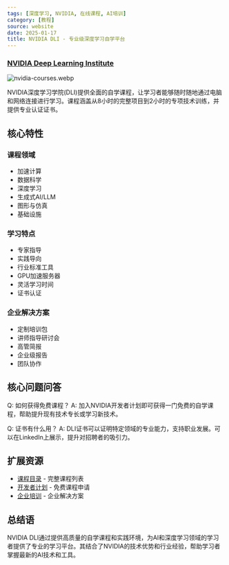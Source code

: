 ```yaml
---
tags: [深度学习, NVIDIA, 在线课程, AI培训]
category: [教程]
source: website
date: 2025-01-17
title: NVIDIA DLI - 专业级深度学习自学平台
---
```


### [NVIDIA Deep Learning Institute](https://learn.nvidia.com/en-us/training/self-paced-courses)

![nvidia-courses.webp](https://img.mengpeng.tech/i/2025/01/17/6789e429b345b.webp)

NVIDIA深度学习学院(DLI)提供全面的自学课程，让学习者能够随时随地通过电脑和网络连接进行学习。课程涵盖从8小时的完整项目到2小时的专项技术训练，并提供专业认证证书。

## 核心特性

### 课程领域
- 加速计算
- 数据科学
- 深度学习
- 生成式AI/LLM
- 图形与仿真
- 基础设施

### 学习特点
- 专家指导
- 实践导向
- 行业标准工具
- GPU加速服务器
- 灵活学习时间
- 证书认证

### 企业解决方案
- 定制培训包
- 讲师指导研讨会
- 高管简报
- 企业级报告
- 团队协作

## 核心问题问答

Q: 如何获得免费课程？
A: 加入NVIDIA开发者计划即可获得一门免费的自学课程，帮助提升现有技术专长或学习新技术。

Q: 证书有什么用？
A: DLI证书可以证明特定领域的专业能力，支持职业发展。可以在LinkedIn上展示，提升对招聘者的吸引力。

## 扩展资源

- [课程目录](https://learn.nvidia.com/en-us/training/self-paced-courses) - 完整课程列表
- [开发者计划](https://developer.nvidia.com/) - 免费课程申请
- [企业培训](https://www.nvidia.com/en-us/training/) - 企业解决方案

## 总结语

NVIDIA DLI通过提供高质量的自学课程和实践环境，为AI和深度学习领域的学习者提供了专业的学习平台。其结合了NVIDIA的技术优势和行业经验，帮助学习者掌握最新的AI技术和工具。 